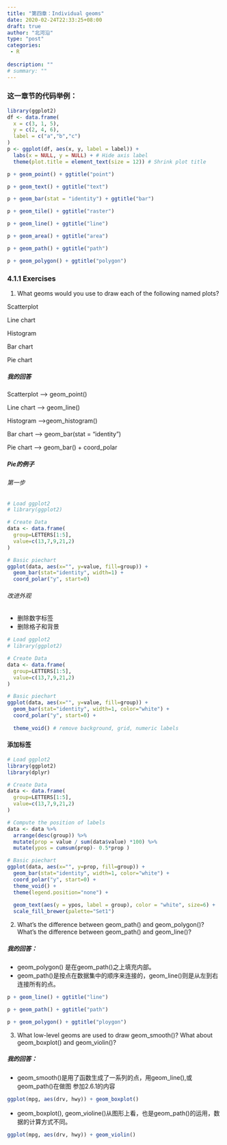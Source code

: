 ```yaml
---
title: "第四章：Individual geoms"
date: 2020-02-24T22:33:25+08:00
draft: true
author: "北河沿"
type: "post"
categories: 
 - R
 
description: ""
# summary: ""
---
```


### 这一章节的代码举例：

```r
library(ggplot2)
df <- data.frame(
  x = c(3, 1, 5), 
  y = c(2, 4, 6), 
  label = c("a","b","c")
)
p <- ggplot(df, aes(x, y, label = label)) + 
  labs(x = NULL, y = NULL) + # Hide axis label
  theme(plot.title = element_text(size = 12)) # Shrink plot title
```

```r
p + geom_point() + ggtitle("point")
```

```r
p + geom_text() + ggtitle("text")
```

```r
p + geom_bar(stat = "identity") + ggtitle("bar")
```

```r
p + geom_tile() + ggtitle("raster")
```

```r
p + geom_line() + ggtitle("line")
```

```r

p + geom_area() + ggtitle("area")
```

```r
p + geom_path() + ggtitle("path")
```

```r
p + geom_polygon() + ggtitle("polygon")
```

### 4.1.1 Exercises

1. What geoms would you use to draw each of the following named plots?

Scatterplot

Line chart

Histogram

Bar chart

Pie chart


##### 我的回答

Scatterplot  --> geom_point()

Line chart   --> geom_line()

Histogram   -->geom_histogram()

Bar chart   --> geom_bar(stat = "identity")

Pie chart   --> geom_bar() + coord_polar

##### Pie的例子

###### 第一步
```r
# Load ggplot2
# library(ggplot2)

# Create Data
data <- data.frame(
  group=LETTERS[1:5],
  value=c(13,7,9,21,2)
)

# Basic piechart
ggplot(data, aes(x="", y=value, fill=group)) +
  geom_bar(stat="identity", width=1) +
  coord_polar("y", start=0)
```

###### 改进外观

- 删除数字标签
- 删除格子和背景

```r
# Load ggplot2
# library(ggplot2)

# Create Data
data <- data.frame(
  group=LETTERS[1:5],
  value=c(13,7,9,21,2)
)

# Basic piechart
ggplot(data, aes(x="", y=value, fill=group)) +
  geom_bar(stat="identity", width=1, color="white") +
  coord_polar("y", start=0) +
  
  theme_void() # remove background, grid, numeric labels
```


#### 添加标签
```r
# Load ggplot2
library(ggplot2)
library(dplyr)

# Create Data
data <- data.frame(
  group=LETTERS[1:5],
  value=c(13,7,9,21,2)
)

# Compute the position of labels
data <- data %>% 
  arrange(desc(group)) %>%
  mutate(prop = value / sum(data$value) *100) %>%
  mutate(ypos = cumsum(prop)- 0.5*prop )

# Basic piechart
ggplot(data, aes(x="", y=prop, fill=group)) +
  geom_bar(stat="identity", width=1, color="white") +
  coord_polar("y", start=0) +
  theme_void() + 
  theme(legend.position="none") +
  
  geom_text(aes(y = ypos, label = group), color = "white", size=6) +
  scale_fill_brewer(palette="Set1")
```


2. What’s the difference between geom_path() and geom_polygon()? What’s the difference between geom_path() and geom_line()?

##### 我的回答：
- geom_polygon() 是在geom_path()之上填充内部。
- geom_path()是按点在数据集中的顺序来连接的，geom_line()则是从左到右连接所有的点。
```r
p + geom_line() + ggtitle("line")
```
```r
p + geom_path() + ggtitle("path")
```
```r
p + geom_polygon() + ggtitle("ploygon")
```

3. What low-level geoms are used to draw geom_smooth()? What about geom_boxplot() and geom_violin()?

##### 我的回答：
- geom_smooth()是用了函数生成了一系列的点，用geom_line(),或geom_path()在做图 参加2.6.1的内容
```r
ggplot(mpg, aes(drv, hwy)) + geom_boxplot()
```
- geom_boxplot(), geom_violine()从图形上看，也是geom_path()的运用，数据的计算方式不同。
```r
ggplot(mpg, aes(drv, hwy)) + geom_violin()
```







